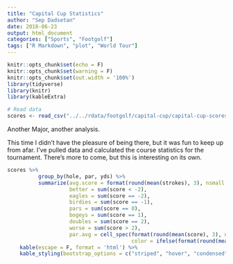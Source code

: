 ```yaml
---
title: "Capital Cup Statistics"
author: "Sep Dadsetan"
date: 2018-06-23
output: html_document
categories: ["Sports", "Footgolf"]
tags: ["R Markdown", "plot", "World Tour"]
---
```


```r
knitr::opts_chunk$set(echo = F)
knitr::opts_chunk$set(warning = F)
knitr::opts_chunk$set(out.width = '100%')
library(tidyverse)
library(knitr)
library(kableExtra)

# Read data
scores <- read_csv("../../rdata/footgolf/capital-cup/capital-cup-scores.csv", col_types = c("ciiiiii"), col_names = T)
```

Another Major, another analysis. 

This time I didn't have the pleasure of being there, but it was fun to keep up from afar. I've pulled data and calculated the course statistics for the tournament. There's more to come, but this is interesting on its own.


```r
scores %>% 
          group_by(hole, par, yds) %>% 
          summarize(avg.score = format(round(mean(strokes), 3), nsmall = 3), 
                    better = sum(score < -2), 
                    eagles = sum(score == -2), 
                    birdies = sum(score == -1), 
                    pars = sum(score == 0), 
                    bogeys = sum(score == 1), 
                    doubles = sum(score == 2), 
                    worse = sum(score > 2), 
                    par.avg = cell_spec(format(round(mean(score), 3), nsmall = 3), 
                                        color = ifelse(format(round(mean(score), 3), nsmall = 3) > 0, "red", "green"))) %>%
    kable(escape = F, format = 'html') %>%
    kable_styling(bootstrap_options = c("striped", "hover", "condensed", "responsive"))
```
